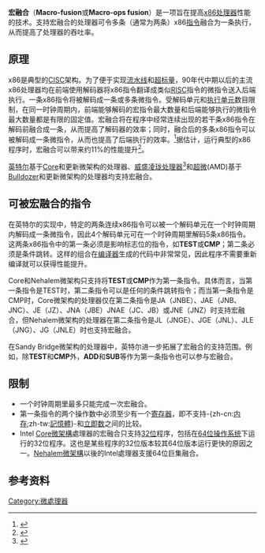 {{noteTA
| T= zh-cn:宏融合; zh-hk:宏融合; zh-sg:宏融合; zh-tw:巨集融合;
| 1= zh-cn:宏; zh-hk:宏; zh-sg:宏; zh-tw:巨集;
}}
'''宏融合'''（'''Macro-fusion'''或'''Macro-ops fusion'''）是一项旨在提高[[x86|x86]][[处理器|处理器]]性能的技术。支持宏融合的处理器可令多条（通常为两条）x86[[指令|指令]]融合为一条执行，从而提高了处理器的吞吐率。

==原理==
x86是典型的[[CISC|CISC]]架构。为了便于实现[[流水线_(计算机)|流水线]]和[[超标量|超标量]]，90年代中期以后的主流x86处理器均在前端使用解码器将x86指令翻译成类似[[RISC|RISC]]指令的微指令送入后端执行。一条x86指令将被解码成一条或多条微指令。受解码单元和[[执行单元|执行单元]]数目限制，在同一时钟周期内，前端能够解码的宏指令最大数量和后端能够执行的微指令最大数量都是有限的固定值。宏融合将在程序中经常连续出现的若干条x86指令在解码前融合成一条，从而提高了解码器的效率；同时，融合后的多条x86指令可以被解码成一条微指令，从而也提高了后端执行的效率。<ref>{{cite web|url=http://download.intel.com/design/processor/manuals/248966.pdf|title=Intel® 64 and IA-32 Architectures Optimization Reference Manual|language=en|deadurl=yes|archiveurl=https://web.archive.org/web/20090205013427/http://download.intel.com/design/processor/manuals/248966.pdf|archivedate=2009-02-05|access-date=2009-02-05}}</ref>据估计，运行典型的x86程序时，宏融合可以带来约11%的性能提升<ref>{{cite web|url=http://www.anandtech.com/cpuchipsets/showdoc.aspx?i=2748&p=3|title=Smart Decoding|work=Intel Core versus AMD's K8 architecture|language=en|author=AnandTech|accessdate=2009-02-05|archive-date=2007-08-06|archive-url=https://web.archive.org/web/20070806015343/http://www.anandtech.com/cpuchipsets/showdoc.aspx?i=2748&p=3|dead-url=no}}</ref>。

[[英特尔|英特尔]]基于[[Intel_Core微处理器架构|Core]]和更新微架构的处理器、[[VIA_Nano|威盛凌珑处理器]]<ref>{{cite web|url=http://www.viatech.com.cn/cn/products/processors/nano/|title=威盛凌珑(VIA Nano™) 处理器|access-date=2009-02-05|archive-url=https://web.archive.org/web/20090217134944/http://viatech.com.cn/cn/products/processors/nano/|archive-date=2009-02-17|dead-url=yes}}</ref>和[[超微|超微]](AMD)基于[[AMD_Bulldozer|Bulldozer]]和更新微架构的处理器均支持宏融合。

==可被宏融合的指令==
在英特尔的实现中，特定的两条连续x86指令可以被一个解码单元在一个时钟周期内解码成一条微指令，因此4个解码单元可在一个时钟周期里解码5条x86指令。这两条x86指令中的第一条必须是影响标志位的指令，如'''TEST'''或'''CMP'''；第二条必须是条件跳转。这样的组合在[[编译器|编译器]]生成的代码中非常常见，因此程序不需要重新编译就可以获得性能提升。

Core和Nehalem微架构只支持将'''TEST'''或'''CMP'''作为第一条指令。具体而言，当第一条指令是TEST时，第二条指令可以是任何的条件跳转指令；而当第一条指令是CMP时，Core微架构的处理器仅在第二条指令是JA（JNBE）、JAE（JNB、JNC）、JE（JZ）、JNA（JBE）JNAE（JC、JB）或JNE（JNZ）时支持宏融合，但Nehalem微架构的处理器在第二条指令是JL（JNGE）、JGE（JNL）、JLE（JNG）、JG（JNLE）时也支持宏融合。

在Sandy Bridge微架构的处理器中，英特尔进一步拓展了宏融合的支持范围。例如，除'''TEST'''和'''CMP'''外，'''ADD'''和'''SUB'''等作为第一条指令也可以参与宏融合。

==限制==
* 一个时钟周期里最多只能完成一次宏融合。
* 第一条指令的两个操作数中必须至少有一个[[寄存器|寄存器]]，即不支持-{zh-cn:[[内存|内存]];zh-tw:[[電腦記憶體|記憶體]]}-和[[立即数|立即数]]之间的比较。
* Intel [[Core微架構|Core微架構]]處理器的宏融合只支持[[32位|32位]]程序，包括在[[64位|64位]][[操作系统|操作系统]]下运行的32位程序。这也是某些程序的32位版本较其64位版本运行更快的原因之一。[[Nehalem微架構|Nehalem微架構]]以後的Intel處理器支援64位巨集融合。

==参考资料==
{{reflist}}

[[Category:微處理器|Category:微處理器]]